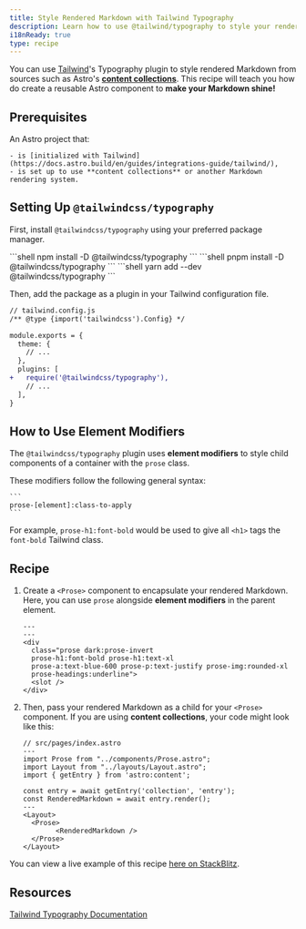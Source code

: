 ```yaml
---
title: Style Rendered Markdown with Tailwind Typography
description: Learn how to use @tailwind/typography to style your rendered Markdown
i18nReady: true
type: recipe
---
```



You can use [Tailwind](https://tailwindcss.com)'s Typography plugin to style rendered Markdown from sources such as Astro's [**content collections**](https://docs.astro.build/en/guides/content-collections/).
This recipe will teach you how do create a reusable Astro component to **make your Markdown shine!**

## Prerequisites

An Astro project that:  

	- is [initialized with Tailwind](https://docs.astro.build/en/guides/integrations-guide/tailwind/),  
	- is set up to use **content collections** or another Markdown rendering system.

## Setting Up `@tailwindcss/typography`

First, install `@tailwindcss/typography` using your preferred package manager.

<PackageManagerTabs>
 	<Fragment slot="npm">
	```shell 
	npm install -D @tailwindcss/typography
	```
	</Fragment>
  	<Fragment slot="pnpm">
	```shell 
	pnpm install -D @tailwindcss/typography
	```
	</Fragment>
  	<Fragment slot="yarn">
	```shell
	yarn add --dev @tailwindcss/typography
	```
	</Fragment>
</PackageManagerTabs>

Then, add the package as a plugin in your Tailwind configuration file.

```diff lang="js"
// tailwind.config.js
/** @type {import('tailwindcss').Config} */

module.exports = {
  theme: {
    // ...
  },
  plugins: [
+   require('@tailwindcss/typography'),
    // ...
  ],
}
```

## How to Use Element Modifiers   

The `@tailwindcss/typography` plugin uses **element modifiers** to style child components of a container with the `prose` class. 

These modifiers follow the following general syntax: 

	```
	prose-[element]:class-to-apply
	``` 

For example, `prose-h1:font-bold` would be used to give all `<h1>` tags the `font-bold` Tailwind class.

## Recipe

1. Create a `<Prose>` component to encapsulate your rendered Markdown. Here, you can use `prose` alongside **element modifiers** in the parent element.   

	```astro title="src/components/Prose.astro"
	---
	---
	<div 
	  class="prose dark:prose-invert 
	  prose-h1:font-bold prose-h1:text-xl 
	  prose-a:text-blue-600 prose-p:text-justify prose-img:rounded-xl 
	  prose-headings:underline">
	  <slot />
	</div>
	```

2. Then, pass your rendered Markdown as a child for your `<Prose>` component.  If you are using **content collections**, your code might look like this:

	```astro
	// src/pages/index.astro
	---
	import Prose from "../components/Prose.astro";
	import Layout from "../layouts/Layout.astro";
	import { getEntry } from 'astro:content';

	const entry = await getEntry('collection', 'entry');
	const RenderedMarkdown = await entry.render();
	---
	<Layout>
	  <Prose>
			<RenderedMarkdown />
	  </Prose>
	</Layout>
	```

You can view a live example of this recipe <a href="https://stackblitz.com/edit/withastro-astro-scvyma?file=src%2Fpages%2Findex.astro" target="_blank">here on StackBlitz</a>.

## Resources

[Tailwind Typography Documentation](https://tailwindcss.com/docs/typography-plugin)
